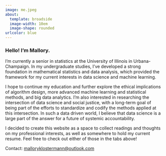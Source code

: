 ```yaml
---
image: me.jpeg
about:
  template: broadside
  image-width: 10em
  image-shape: rounded
urlcolor: blue
---
```


### Hello! I'm Mallory.

I'm currently a senior in statistics at the University of Illinois in Urbana-Champaign. In my undergraduate studies, I've developed a strong foundation in mathematical statistics and data analysis, which provided the framework for my current interests in data science and machine learning.

I hope to continue my education and further explore the ethical implications of algorithm design, more advanced machine learning and statistical methods, and big data analytics. I'm also interested in researching the intersection of data science and social justice, with a long-term goal of being part of the efforts to standardize and codify the methods applied at this intersection. In such a data driven world, I believe that data science is a large part of the answer for a future of systemic accountability.

I decided to create this website as a space to collect readings and thoughts on my professional interests, as well as somewhere to hold my current resume. Feel free to check out either of those in the tabs above!

Contact: [malloryklostermann\@outlook.com](mailto:malloryklostermann@outlook.com)
